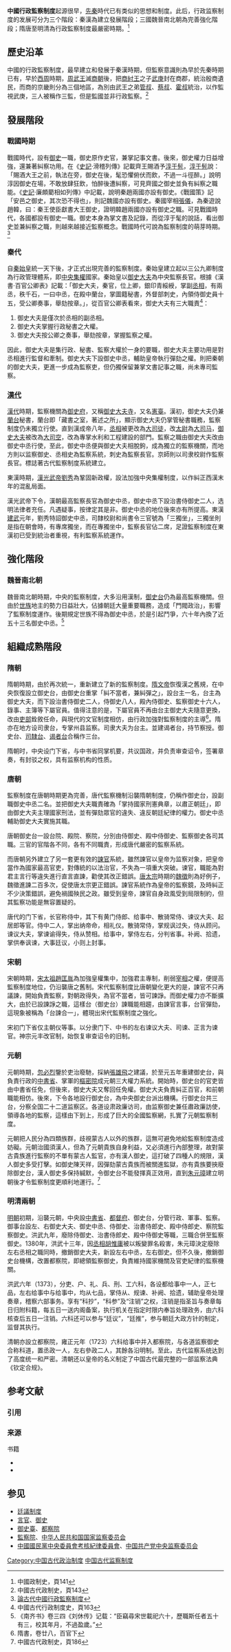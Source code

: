'''中國行政監察制度'''起源很早，[[先秦|先秦]]時代已有类似的思想和制度。此后，行政监察制度的发展可分为三个階段：秦漢為建立發展階段；三國魏晉南北朝為完善強化階段；隋唐至明清為行政監察制度最嚴密時期。<ref>中國政制史，頁141</ref>

== 歷史沿革 ==
中國的行政監察制度，最早建立和發展于秦漢時期，但監察意識則為早於先秦時期已有，早於[[西周|西周]]時期，[[周武王|周武王]]滅[[商朝|商朝]]後，把[[帝辛|商紂王]]之子[[武庚|武庚]]封在商郡，統治殷商遺民，而商的京畿則分為三個地區，為別由武王之弟[[管叔鮮|管叔]]、[[蔡叔度|蔡叔]]、[[霍叔处|霍叔]]統治，以作監視武庚，三人被稱作三監，但是監國並非行政監察。<ref>中國古代政制史，頁143</ref>

== 發展階段 ==
=== 戰國時期 ===
戰國時代，設有[[御史|御史]]一職，御史原作史官，兼掌記事文書。後來，御史權力日益增強，還兼著糾察功用。在《[[史记|史記]]·滑稽列傳》記載齊王賜酒予[[淳于髡|淳于髡]]，[[淳于髡|淳于髡]]說：「賜酒大王之前，執法在旁，御史在後，髦恐懼俯伏而飲，不過一斗徑醉。」說明淳因御史在場，不敢放肆狂飲，怕醉後遭糾察，可見齊國之御史並負有糾察之職能。《[[史记|史記]]·廉頗藺相如列傳》中記載，說明秦趙兩國亦設有御史。《戰國策》記「安邑之御史，其次恐不得也」，則記魏國亦設有御史。秦國宰相[[張儀|張儀]]，為秦遊說趙韓，曰：秦王使臣獻書大王御史，證明韓趙兩國亦設有御史之職。可見戰國時代，各國都設有御史一職。御史本身為掌文書及記錄，而從淳于髦的說話，看出御史並兼糾察之職，則越來越接近監察概念。戰國時代可說為監察制度的萌芽時期。<ref>[http://qkzz.net/magazine/1671-5969/2007/07/2246426.htm 論古代中國行政監察制度]</ref>

=== 秦代 ===
自[[秦始皇|秦始皇]]統一天下後，才正式出現完善的監察制度。秦始皇建立起以三公九卿制度為行政管理體系，即[[中央集权|中央集權]]國家。秦始皇以[[御史大夫|御史大夫]]為中央監察長官。根據《漢書·百官公卿表》記載：「御史大夫，秦官，位上卿，銀印青綏綬，掌副[[宰相|丞相]]，有兩丞，秩千石，一曰中丞，在殿中蘭台，掌圖籍秘書，外督部刺史，內領侍御史員十五，受公卿奏事，舉劾按章。」，從百官公卿表看來，御史大夫有三大職責<ref>中國古代行政制度史，頁163</ref>：
# 御史大夫是僅次於丞相的副丞相。
# 御史大夫掌握行政秘書之大權。
# 御史大夫按公卿之奏事，舉劾按章，掌握監察之權。

因此，御史大夫是集行政、秘書、監察大權於一身的要職，御史大夫主要功用是對丞相進行監督和牽制。御史大夫下設御史中丞，輔助皇帝執行彈劾之權。則把秦朝的御史大夫，更進一步成為監察吏，但仍獨保留兼掌文書記事之職，尚未專司監察。

=== [[漢代|漢代]] ===
[[漢代|漢代]]時期，監察機關為[[御史府|御史府]]，又稱[[御史府|御史大夫寺]]，又名[[憲臺|憲臺]]。漢初，御史大夫仍兼[[蘭台|蘭台]]秘書，蘭台即「藏書之室，著述之所」，顯示御史大夫仍掌管秘書職務，監察制度仍未獨立行使。直到漢成帝八年，[[丞相|丞相]]被更改為[[三公|大司徒]]，改[[太尉|太尉]]為[[三公|大司马]]，[[御史大夫|御史大夫]]被改為[[三公|大司空]]，改為專掌水利和工程建設的部門。監察之職由御史大夫改由御史中丞行使，至此，御史中丞便與御史大夫相脫鉤，成為獨立的監察機關，而地方則以监察御史、丞相史為監察系統，刺史為監察長官。京師則以司隶校尉作監察長官。標誌著古代監察制度系統建立。

東漢時期，[[汉光武帝|漢光武帝劉秀]]為鞏固新政權，設法加強中央集權制度，以作糾正西漢末年的混亂局面。

漢光武帝下令，漢朝最高監察長官為御史中丞，御史中丞下設治書侍御史二人，选明法律者充任。凡遇疑事，按律定其是非。御史中丞的地位後來亦有所提高。東漢[[建武_(汉光武帝)|建武]]元年，劉秀特詔御史中丞，司隸校尉和尚書令三官號為「三獨坐」，三獨坐則是指在朝會時，有專席獨坐，而在專獨坐中，監察長官佔二席，足證監察制度在東漢初已受到統治者重視，有利監察系統運作。

==強化階段==
=== 魏晉南北朝 ===
魏晉南北朝時期，中央的監察制度，大多沿用漢制，[[御史臺|御史台]]仍為最高監察機關。但由於[[门阀|世族]]地主的勢力日益壯大，佔據朝廷大量重要職務，造成「門閥政治」，影響了監察制度運作。後期規定世族不得為御史中丞，於是引起鬥爭，六十年內換了近五十三名御史中丞。<ref>《南齐书》卷三四《刘休传》记载：“臣竊尋宋世載祀六十，歷職斯任者五十有三，校其年月，不過盈歲。”</ref>

==組織成熟階段==
=== 隋朝 ===
隋朝時期，由於再次統一，重新建立了新的監察制度。[[隋文帝|隋文帝]]恢復漢之舊規，在中央恢復設立御史台，由御史台重掌「糾不當者，兼糾彈之」，設台主一名，台主為御史大夫，而下設治書侍御史二人，侍御史八人，殿內侍御史、監察御史十六人，錄事、主簿等下屬官員。值得注意的是，下屬官員不再由台主御史大夫隨意更換，改由[[吏部|吏部]]銓敘任命，與現代的文官制度相仿，由行政加強對監察制度的主導<ref>隋書，卷廿八，百官下</ref>。隋亦在地方设司隶台，专掌州县监察。司隶大夫为台主。並建谒者台，持节察授。御史台、[[司隸台|司隸台]]、[[谒者台|谒者台]]合稱作三台。

隋朝时，中央设门下省，与中书省同掌机要，共议国政，并负责审查诏令，签署章奏，有封驳之权，具有监察机构的性质。

=== 唐朝 ===
監察制度在唐朝時期更為完善，唐代監察機制沿襲隋朝制度，仍稱作御史台，設副職御史中丞二名。並把御史大夫職責確為「掌持國家刑憲典章，以肅正朝廷」，即由御史大夫主理國家刑法，並有彈劾眾官的違失、違反朝廷紀律的權力。御史中丞輔助御史大夫實施其職。

唐朝御史台一設台院、殿院、察院，分別由侍御史、殿中侍御史、監察御史各司其職。三官的官階各不同，各有不同職責，形成唐代嚴密的監察系統。

而唐朝另外建立了另一套更有效的[[諫官|諫官]]系統，雖然諫官以皇帝为监察对象，把皇帝當作為國家最高官吏，對傳統的以法治官，不失為一項重大突破。谏官，職能為對君主言行等違失進行直言直諫，勸使其改正錯誤。[[唐太宗|唐太宗]]時期的[[魏徵|魏徵]]則為好例子，魏徵進諫二百多次，促使唐太宗更正錯誤。諫官系統作為皇帝的監察鏡，及時糾正不少決策錯誤，避免禍國殃民之政。雖受到皇帝，諫官自身政風受到局限制約，但其監察功能是無容置疑的。

唐代的门下省，长官称侍中，其下有黄门侍郎、给事中、散骑常侍、谏议大夫、起居郎等官。侍中二人，掌出纳帝命，相礼仪。散骑常侍，掌规讽过失，侍从顾问。谏议大夫，掌谏谕得失，侍从赞相。给事中，掌侍左右，分判省事。补阙、拾遗，掌供奉讽谏，大事廷议，小则上封事。

=== 宋朝 ===
宋朝時期，[[赵匡胤|宋太祖趙匡胤]]為加強皇權集中，加強君主專制，削弱[[宰相|宰相]]之權，便提高監察制度地位，仍沿襲唐之舊制。宋代監察制度比唐朝變化更大的是，諫官不只再議諫，開始負責監察，對朝政得失，為官不當者，皆可諫諍。而御史權力亦不斷擴大，由於已設諫諍之職，這樣台（御史台）諫職能相趨，由諫官言事，台官彈劾，這現象被稱為「台諫合一」，體現出宋代監察制度之強化。

宋初门下省仅主朝仪等事。以分隶门下、中书的左右谏议大夫、司谏、正言为谏官。神宗元丰改官制，始恢复审查诏令的旧制。

=== 元朝 ===
元朝時期，[[忽必烈|忽必烈]]鑒於吏治廢馳，採納[[張雄飛|張雄飛]]之建議，於至元五年重建御史台，與負責行政的[[三省|中書省]]、掌軍的[[樞密院|樞密院]]成元朝三大權力系統。開始時，御史台的官吏皆由中書省任免，但後來，御史大夫又奪回任免權。御史大夫負責糾正百官，和前朝職能相仿。後來，下令各地設行御史台，為中央御史台派出機構。行御史台共三台，分察全国二十二道监察区。各道设肃政廉访司，由监察御史兼任肅政廉訪使，領導各地的監察，這樣由下到上，形成了巨大的全國監察網，扎實了元朝監察制度。

元朝把人民分為四類族群，歧視蒙古人以外的族群，這無可避免地給監察制度造成妨礙。元朝治國須漢人，但為了元朝貴族自身利益，又必須進行內部整理，故對蒙古貴族進行監察的不單有蒙古人監官，亦有漢人御史，這打破了四種人的規限，漢人御史多受打擊。如御史陳天祥，因彈劾蒙古貴族而被關進監獄，亦有貴族要挾廢除御史台，漢人御史多保持緘默，令御史台不能發揮真正效用，直到[[朱元璋|朱元璋]]建立明朝後才令監察制度更順利地運行。<ref>中國古代政制史，頁186</ref>

=== 明清兩朝 ===
[[明朝|明朝]]初期，沿襲元朝，中央設[[中書省|中書省]]、[[都督府|都督府]]、御史台，分管行政、軍事、監察。御事台設左、右御史大夫、御史中丞、侍御史、治書侍郎史、殿中侍郎史、察院監察御史。洪武九年，廢除侍御史、治書侍郎史、殿中侍御史等職，三職合併至監察御史。1380年，洪武十三年，因[[丞相|丞相]][[胡惟庸|胡惟庸]]被以叛變罪名殺害，朱元璋決定廢除左右丞相之職同時，撤銷御史大夫，新設左右中丞，左右御史。但不久後，撤銷御史台機構，改置都察院，即總領監察御史，負責維持國家機關及官吏紀律的監察機關。

洪武六年（1373），分吏、户、礼、兵、刑、工六科，各设都给事中一人，正七品，左右给事中与给事中，均从七品，掌侍从、规谏、补阙、拾遗，辅助皇帝处理奏章，稽察六部事务。享有“科抄”，“科参”及“注销”之权，注销是指圣旨与奏章每日归附科籍，每五日一送内阁备案，执行机关在指定时限内奉旨处理政务，由六科核查后五日一注销。六科还可以参与“廷议”，“廷推”，参与朝廷大政方针的制定，监督其执行。

清朝亦設立都察院，雍正元年（1723）六科给事中并入都察院，与各道监察御史合称科道，置丞政一人，左右參政二人，其餘各沿明制。至此，古代监察系统达到了高度统一和严密。清朝还以皇帝的名义制定了中国古代最完整的一部监察法典《钦定合规》。

== 参考文献 ==
=== 引用 ===
{{Reflist|32em}}

=== 来源 ===
; 书籍
* {{cite book |author1 = 楊鴻年 |author2 = 歐陽鑫 |title= 《中國政制史》 |publisher = 武漢大學出版社 |date = 2005-08 |ISBN = 7-307-04571-0 }}
* {{cite book |author = 李孔懷 |title= 《中國古代行政制度史》 |publisher = 三聯 |date = 2007-04 |ISBN = 978-962-04-2654-4 }}

== 参见 ==
{{Portal box|中国|政治|历史}}
* [[廷議制度|廷議制度]]
* [[言官|言官]]、[[御史|御史]]
* [[御史臺|御史臺]]、[[都察院|都察院]]
* [[監察院|監察院]]、[[中华人民共和国国家监察委员会|中华人民共和国国家监察委员会]]
*[[中國國民黨中央委員會考核紀律委員會|中國國民黨中央委員會考核紀律委員會]]、[[中国共产党中央监察委员会|中国共产党中央监察委员会]]

[[Category:中国古代政治制度|Category:中国古代政治制度]]
[[Category:中国古代监察制度|]]